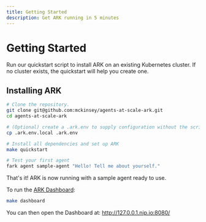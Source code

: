 ```yaml
---
title: Getting Started
description: Get ARK running in 5 minutes
---
```



# Getting Started

Run our quickstart script to install ARK on an existing Kubernetes cluster. If no cluster exists, the quickstart will help you create one.

## Installing ARK

```bash
# Clone the repository.
git clone git@github.com:mckinsey/agents-at-scale-ark.git
cd agents-at-scale-ark

# (Optional) create a .ark.env to supply configuration without the script prompting you interactively
cp .ark.env.local .ark.env

# Install all dependencies and set up ARK
make quickstart

# Test your first agent
fark agent sample-agent "Hello! Tell me about yourself."
```

That's it! ARK is now running with a sample agent ready to use.

To run the [ARK Dashboard](/user-guide/dashboard):

```bash
make dashboard
```

You can then open the Dashboard at: http://127.0.0.1.nip.io:8080/
